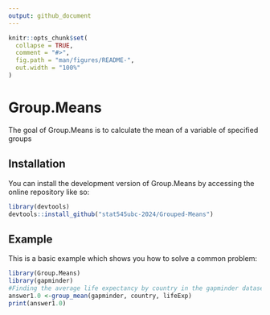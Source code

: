 ```yaml
---
output: github_document
---
```


<!-- README.md is generated from README.Rmd. Please edit that file -->

```r
knitr::opts_chunk$set(
  collapse = TRUE,
  comment = "#>",
  fig.path = "man/figures/README-",
  out.width = "100%"
)
```

# Group.Means

<!-- badges: start -->
<!-- badges: end -->

The goal of Group.Means is to calculate the mean of a variable of specified groups

## Installation

You can install the development version of Group.Means by accessing the online repository like so:

```r
library(devtools)
devtools::install_github("stat545ubc-2024/Grouped-Means")

```

## Example

This is a basic example which shows you how to solve a common problem:

```r
library(Group.Means)
library(gapminder)
#Finding the average life expectancy by country in the gapminder dataset
answer1.0 <-group_mean(gapminder, country, lifeExp)
print(answer1.0)
```

